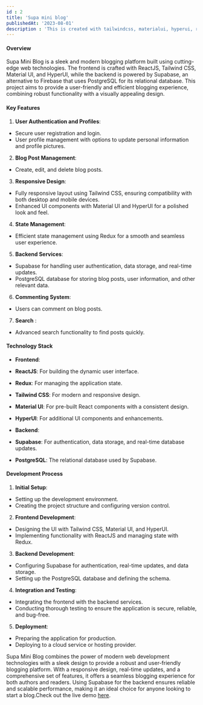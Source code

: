 ```yaml
---
id : 2
title: 'Supa mini blog'
publishedAt: '2023-08-01'
description : 'This is created with tailwindcss, materialui, hyperui, reactjs and supabase. Supabase is firebase alternative. Supabase use relational database like postgresql.'
---
```

#### Overview
Supa Mini Blog is a sleek and modern blogging platform built using cutting-edge web technologies. The frontend is crafted with ReactJS, Tailwind CSS, Material UI, and HyperUI, while the backend is powered by Supabase, an alternative to Firebase that uses PostgreSQL for its relational database. This project aims to provide a user-friendly and efficient blogging experience, combining robust functionality with a visually appealing design.

#### Key Features

1. **User Authentication and Profiles**:
- Secure user registration and login.
- User profile management with options to update personal information and profile pictures.

2. **Blog Post Management**:
- Create, edit, and delete blog posts.

3. **Responsive Design**:
- Fully responsive layout using Tailwind CSS, ensuring compatibility with both desktop and mobile devices.
- Enhanced UI components with Material UI and HyperUI for a polished look and feel.

4. **State Management**:
- Efficient state management using Redux for a smooth and seamless user experience.

5. **Backend Services**:
- Supabase for handling user authentication, data storage, and real-time updates.
- PostgreSQL database for storing blog posts, user information, and other relevant data.

6. **Commenting System**:
- Users can comment on blog posts.

7. **Search** :
- Advanced search functionality to find posts quickly.


#### Technology Stack

- **Frontend**:
- **ReactJS**: For building the dynamic user interface.
- **Redux**: For managing the application state.
- **Tailwind CSS**: For modern and responsive design.
- **Material UI**: For pre-built React components with a consistent design.
- **HyperUI**: For additional UI components and enhancements.

- **Backend**:
- **Supabase**: For authentication, data storage, and real-time database updates.
- **PostgreSQL**: The relational database used by Supabase.

#### Development Process

1. **Initial Setup**:
- Setting up the development environment.
- Creating the project structure and configuring version control.

2. **Frontend Development**:
- Designing the UI with Tailwind CSS, Material UI, and HyperUI.
- Implementing functionality with ReactJS and managing state with Redux.

3. **Backend Development**:
- Configuring Supabase for authentication, real-time updates, and data storage.
- Setting up the PostgreSQL database and defining the schema.

4. **Integration and Testing**:
- Integrating the frontend with the backend services.
- Conducting thorough testing to ensure the application is secure, reliable, and bug-free.

5. **Deployment**:
- Preparing the application for production.
- Deploying to a cloud service or hosting provider.

Supa Mini Blog combines the power of modern web development technologies with a sleek design to provide a robust and user-friendly blogging platform. With a responsive design, real-time updates, and a comprehensive set of features, it offers a seamless blogging experience for both authors and readers. Using Supabase for the backend ensures reliable and scalable performance, making it an ideal choice for anyone looking to start a blog.Check out the live demo [here](https://supablogr.vercel.app).